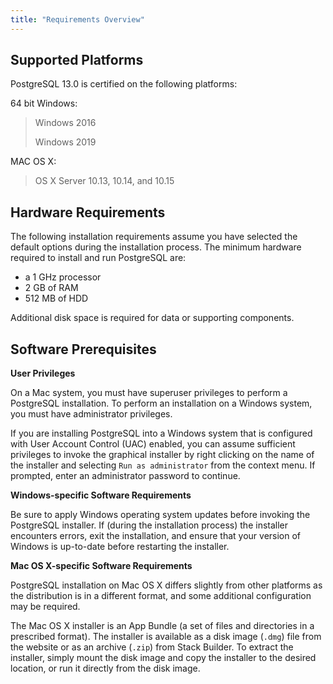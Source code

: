 ```yaml
---
title: "Requirements Overview"
---
```




## Supported Platforms

PostgreSQL 13.0 is certified on the following platforms:

64 bit Windows:

> Windows 2016
>
> Windows 2019

MAC OS X:

> OS X Server 10.13, 10.14, and 10.15

## Hardware Requirements

The following installation requirements assume you have selected the default options during the installation process. The minimum hardware required to install and run PostgreSQL are:

-   a 1 GHz processor
-   2 GB of RAM
-   512 MB of HDD

Additional disk space is required for data or supporting components.



## Software Prerequisites

**User Privileges**

On a Mac system, you must have superuser privileges to perform a PostgreSQL installation. To perform an installation on a Windows system, you must have administrator privileges.

If you are installing PostgreSQL into a Windows system that is configured with User Account Control (UAC) enabled, you can assume sufficient privileges to invoke the graphical installer by right clicking on the name of the installer and selecting `Run as administrator` from the context menu. If prompted, enter an administrator password to continue.

**Windows-specific Software Requirements**

Be sure to apply Windows operating system updates before invoking the PostgreSQL installer. If (during the installation process) the installer encounters errors, exit the installation, and ensure that your version of Windows is up-to-date before restarting the installer.

**Mac OS X-specific Software Requirements**

PostgreSQL installation on Mac OS X differs slightly from other platforms as the distribution is in a different format, and some additional configuration may be required.

The Mac OS X installer is an App Bundle (a set of files and directories in a prescribed format). The installer is available as a disk image (`.dmg`) file from the website or as an archive (`.zip`) from Stack Builder. To extract the installer, simply mount the disk image and copy the installer to the desired location, or run it directly from the disk image.
